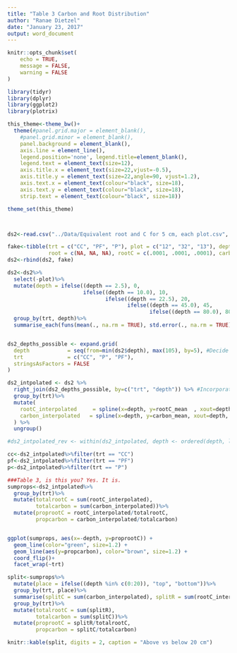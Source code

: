 ```yaml
---
title: "Table 3 Carbon and Root Distribution"
author: "Ranae Dietzel"
date: "January 23, 2017"
output: word_document
---
```


```r
knitr::opts_chunk$set(
	echo = TRUE,
	message = FALSE,
	warning = FALSE
)
```

```r
library(tidyr)
library(dplyr)
library(ggplot2)
library(plotrix)

this_theme<-theme_bw()+
  theme(#panel.grid.major = element_blank(),
    #panel.grid.minor = element_blank(),
    panel.background = element_blank(),
    axis.line = element_line(),
    legend.position='none', legend.title=element_blank(),
    legend.text = element_text(size=12),
    axis.title.x = element_text(size=22,vjust=-0.5),
    axis.title.y = element_text(size=22,angle=90, vjust=1.2),
    axis.text.x = element_text(colour="black", size=18),
    axis.text.y = element_text(colour="black", size=18), 
    strip.text = element_text(colour="black", size=18))

theme_set(this_theme)



ds2<-read.csv("../Data/Equivalent root and C for 5 cm, each plot.csv", header=TRUE)

fake<-tibble(trt = c("CC", "PF", "P"), plot = c("12", "32", "13"), depth = c("105", "105", "105"),
             root = c(NA, NA, NA), rootC = c(.0001, .0001, .0001), carbon = c(NA, NA, NA))
ds2<-rbind(ds2, fake)

ds2<-ds2%>%
  select(-plot)%>%
  mutate(depth = ifelse((depth == 2.5), 0,
                        ifelse((depth == 10.0), 10,
                               ifelse((depth == 22.5), 20,
                                      ifelse((depth == 45.0), 45,
                                             ifelse((depth == 80.0), 80, 105))))))%>%
  group_by(trt, depth)%>%
  summarise_each(funs(mean(., na.rm = TRUE), std.error(., na.rm = TRUE)))


ds2_depths_possible <- expand.grid(
  depth            = seq(from=min(ds2$depth), max(105), by=5), #Decide resolution here.
  trt              = c("CC", "P", "PF"),
  stringsAsFactors = FALSE
)

ds2_intpolated <- ds2 %>% 
  right_join(ds2_depths_possible, by=c("trt", "depth")) %>% #Incorporate locations to interpolate
  group_by(trt)%>%
  mutate(
    rootC_interpolated     = spline(x=depth, y=rootC_mean  , xout=depth,  method="natural")$y,
    carbon_interpolated   = spline(x=depth, y=carbon_mean, xout=depth,  method="natural")$y
  ) %>% 
  ungroup()

#ds2_intpolated_rev <- within(ds2_intpolated, depth <- ordered(depth, levels = rev(sort(unique(depth)))))

cc<-ds2_intpolated%>%filter(trt == "CC")
pf<-ds2_intpolated%>%filter(trt == "PF")
p<-ds2_intpolated%>%filter(trt == "P")

###Table 3, is this you? Yes. It is.
sumprops<-ds2_intpolated%>%
  group_by(trt)%>%
  mutate(totalrootC = sum(rootC_interpolated), 
         totalcarbon = sum(carbon_interpolated))%>%
  mutate(proprootC = rootC_interpolated/totalrootC,
         propcarbon = carbon_interpolated/totalcarbon)


ggplot(sumprops, aes(x=-depth, y=proprootC)) +
  geom_line(color="green", size=1.2) +
  geom_line(aes(y=propcarbon), color="brown", size=1.2) +
  coord_flip()+
  facet_wrap(~trt)

split<-sumprops%>%
  mutate(place = ifelse((depth %in% c(0:20)), "top", "bottom"))%>%
  group_by(trt, place)%>%
  summarise(splitC = sum(carbon_interpolated), splitR = sum(rootC_interpolated))%>%
  group_by(trt)%>%
  mutate(totalrootC = sum(splitR), 
         totalcarbon = sum(splitC))%>%
  mutate(proprootC = splitR/totalrootC,
         propcarbon = splitC/totalcarbon)

knitr::kable(split, digits = 2, caption = "Above vs below 20 cm")
```